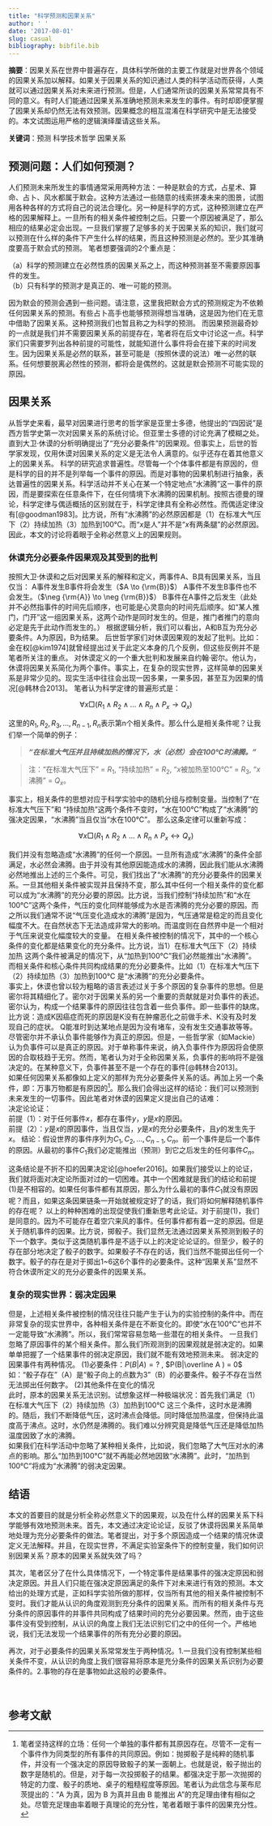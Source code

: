 ```yaml
---
title: "科学预测和因果关系"
author: ' '
date: '2017-08-01'
slug: casual 
bibliography: bibfile.bib
---
```


**摘要**：因果关系在世界中普遍存在，具体科学所做的主要工作就是对世界各个领域的因果关系加以解释。如果关于因果关系的知识通过人类的科学活动而获得，人类就可以通过因果关系对未来进行预测。但是，人们通常所谈的因果关系常常具有不同的意义。有时人们能通过因果关系准确地预测未来发生的事件。有时却即便掌握了因果关系却仍然无法有效预测。因果概念的相互混淆在科学研究中是无法接受的。本文试图运用严格的逻辑演绎厘请这些关系。

**关键词**：预测 科学技术哲学 因果关系 




## 预测问题：人们如何预测？

人们预测未来所发生的事情通常采用两种方法：一种是默会的方式，占星术、算命、占卜、风水都属于默会。这种方法通过一些随意的线索拼凑未来的图景，试图用各种各样的方式将自己的说法合理化。另一种是科学的方式，这种预测建立在严格的因果解释上。一旦所有的相关条件被控制之后。只要一个原因被满足了，那么相应的结果必定会出现。一旦我们掌握了足够多的关于因果关系的知识，我们就可以预测在什么样的条件下产生什么样的结果，而且这种预测是必然的。至少其准确度要高于默会式的预测。
笔者想要强调的2个重点是：

（a）科学的预测建立在必然性质的因果关系之上，而这种预测甚至不需要原因事件的发生。  
（b）只有科学的预测才是真正的、唯一可能的预测。

因为默会的预测会遇到一些问题。请注意，这里我把默会方式的预测规定为不依赖任何因果关系的预测。有些占卜高手也能够预测得想当准确，这是因为他们在无意中借助了因果关系。这种预测我们也暂且称之为科学的预测。
而因果预测最奇妙的一点就是我们并不需要因果关系的前提存在，笔者将在后文中讨论这一点。科学家们只需要罗列出各种前提的可能性，就能知道什么事件将会在接下来的时间发生。因为因果关系是必然的联系，甚至可能是（按照休谟的说法）唯一必然的联系。任何想要脱离必然性的预测，都将会是偶然的。这就是默会预测不可能实现的原因。



## 因果关系

从哲学史来看，最早对因果进行思考的哲学家是亚里士多德，他提出的“四因说”是西方哲学史第一次对因果关系的系统讨论。但亚里士多德的讨论充满了模糊之处。直到大卫·休谟的分析明确提出了“充分必要条件”的因果观。但事实上，后世的哲学家发现，仅用休谟对因果关系的定义是无法令人满意的。似乎还存在着其他意义上的因果关系。
科学的研究追求普遍性。尽管每一个个体事件都是有原因的，但是科学的目的并不是列举每一个事件的原因。而是对事物的因果机制进行抽象，表达普遍性的因果关系。科学活动并不关心在某一个特定地点“水沸腾”这一事件的原因，而是要探索在任意条件下，在任何情境下水沸腾的因果机制。按照古德曼的理论，科学定律与偶适概括的区别就在于，科学定律具有全称必然性。而偶适定律没有[@goodman1983]。比方说，所有“水沸腾”的必然原因都是（1）在标准大气压下（2）持续加热（3）加热到100℃。而“$x$是人”并不是“$x$有两条腿”的必然原因。
因此，本文的讨论将着眼于全称必然意义上的因果规则。


### 休谟充分必要条件因果观及其受到的批判

按照大卫·休谟和之后对因果关系的解释和定义，两事件A、B具有因果关系，当且仅当：
	A事件发生B事件将会发生（$A \to {\rm{B}}$）
	A事件不发生B事件也不会发生。（$\neg {\rm{A}} \to \neg {\rm{B}}$）
	B事件在A事件之后发生（此处并不必然指事件的时间先后顺序，也可能是心灵意向的时间先后顺序。如“某人推门，门开”这一组因果关系，这两个动作是同时发生的。但是，推门者推门的意向必定是先于此动作而发生的。）
根据逻辑分析，我们可以看出，A和B互为充分必要条件。A为原因，B为结果。
后世哲学家们对休谟因果观的发起了批判。比如：金在权[@kim1974]就曾经提出过关于此定义本身的几个反例，但这些反例并不是笔者所关注的重点。
对休谟定义的一个重大批判和发展来自约翰·密尔。他认为，休谟将因果关系简化为两个事件。事实上，在复杂的现实世界，这样简单的因果关系是非常少见的。现实生活中往往会出现一因多果，一果多因，甚至互为因果的情况[@韩林合2013]。
笔者认为科学定律的普遍形式是：  

$$\forall x\Box ({R_1} \wedge {R_2} \wedge ... \wedge {R_n} \wedge {P_x} \to {Q_x})$$

这里的${R_1},{R_2},{R_3},...,{R_{n - 1}},{R_n}$表示第n个相关条件。那么什么是相关条件呢？让我们举一个简单的例子：

> ***"在标准大气压并且持续加热的情况下，水（必然）会在100℃时沸腾。" ***

> 注："在标准大气压下" = ${R_1}$, "持续加热" = ${R_2}$, "$x$被加热至100℃"
= ${R_3}$, "$x$沸腾" = $Q_x$。

事实上，相关条件的思想对应于科学实验中的随机分组与控制变量。当控制了“在标准大气压下”和 “持续加热”这两个条件不变时，“水在100℃”构成了“水沸腾”的强决定因果，“水沸腾”当且仅当“水在100℃”。
那么这条定律可以重新写成： 

$$\forall x\Box({R_1} \wedge {R_2} \wedge ... \wedge {R_n} \wedge {P_x} \leftrightarrow {Q_x})$$

我们并没有忽略造成“水沸腾”的任何一个原因。一旦所有造成“水沸腾”的条件全部满足，水必然会沸腾。由于并没有其他原因能造成水的沸腾，因此我们能从水沸腾必然地推出上述的三个条件。可见，我们找出了“水沸腾”的充分必要条件的因果关系。一旦其他相关条件被实现并且保持不变，那么其中任何一个相关条件的变化都可以成为“水沸腾”的充分必要的原因。比方说，当我们控制“持续加热”和“水在100℃”这两个条件，气压的变化同样能够成为水是否沸腾的充分必要的原因。而之所以我们通常不说“气压变化造成水的沸腾”是因为，气压通常是稳定的而且变化幅度不大。在自然状态下无法造成非常大的影响。而温度则在自然界中是一个相对于气压来说变化幅度较大的变量。
在相关条件被控制的情况下，其中的一个核心条件的变化都是结果变化的充分条件。比方说，当1）在标准大气压下（2）持续加热 这两个条件被满足的情况下，从“加热到100℃”我们必然能推出“水沸腾”。
而相关条件和核心条件共同构成结果的充分必要条件。比如（1）在标准大气压下（2）持续加热（3）加热到100℃ 是“水沸腾”的充分必要条件。  
事实上，休谟也曾以较为粗略的语言表述过关于多个原因的复杂事件的思想。但是密尔将其精细化了。密尔对于因果关系的另一个重要的贡献就是对负事件的表述。  
密尔认为，构成一个结果事件的原因往往包含着一些负事件。即一些事件的缺席。比方说：造成K因癌症而死的原因是K没有在肿瘤恶化之前做手术、K没有及时发现自己的症状。   Q能准时到达某地点是因为没有堵车，没有发生交通事故等等。尽管密尔并不承认负事件能够作为真正的原因。但是，一些哲学家（如Mackie）认为负事件可以是真正的原因。对于单称事件来说，纳入负事件作为原因将会使原因的合取枝趋于无穷。然而，笔者认为对于全称因果关系，负事件的影响将不是强决定的。在某种意义下，负事件甚至不是一个存在的事件[@韩林合2013]。  
如果任何因果关系都像如上定义的那样为充分必要条件关系的话。再加上另一个条件，即：万事万物都是有原因的[^2]。那么我们会得出这样的结论：我们可以预测到未来发生的一切事件。因此笔者对休谟的因果定义提出自己的诘难：   
决定论论证：  
前提（1）：对于任何事件$x$，都存在事件$y$，$y$是$x$的原因。  
前提（2）：$y$是$x$的原因事件，当且仅当，$y$是$x$的充分必要条件，且$y$的发生先于$x$。 
结论：假设世界的事件序列为${C_1},{C_2},...,{C_{n - 1}},{C_n}$。前一个事件是后一个事件的原因。从最初的事件${C_1}$我们必定能推出（预测）到它之后发生的任何事件${C_n}$。


这条结论是不折不扣的因果决定论[@hoefer2016]。如果我们接受以上的论证，我们就将面对决定论所面对过的一切困难。其中一个困难就是我们的结论和前提(1)是不相容的。如果任何事件都有其原因，那么为什么最初的事件${C_1}$就没有原因呢？而且，如果这条因果链条一开始就被规定好了的话，我们将如何解释随机事件的存在呢？
以上的种种困难的出现促使我们重新思考此论证。对于前提(1)，我们是同意的。因为不可能存在着空穴来风的事件。任何事件都有着一定的原因。但是关于随机事件的因果。比方说，掷骰子。我们显然无法通过因果关系预测到骰子的下一个数字。类似于这类随机事件是不适于以上的决定论论证的。但至少，骰子的存在部分地决定了骰子的数字。如果骰子不存在的话，我们当然不能掷出任何一个数字。骰子的存在是对于掷出1~6这6个事件的必要条件。这种“因果关系”显然不符合休谟所定义的充分必要条件的因果关系。

### 复杂的现实世界：弱决定因果

但是，上述相关条件被控制的情况往往只能产生于认为的实验控制的条件中。而在非常复杂的现实世界中，各种相关条件是在不断变化的。即使“水在100℃”也并不一定能导致“水沸腾”。所以，我们常常容易忽略一些潜在的相关条件。
一旦我们忽略了原因事件的某个相关条件。那么我们所观测到的因果观就是弱决定的。如果单单把握了一个结果事件的弱决定原因，我们就不能有效地预测未来。
弱决定的因果事件有两种情况。 
(1)必要条件：$P(B|A) = ?$ , $P(B|\overline A ) = 0$  
如：“骰子存在”（A）是“骰子向上的点数为3”（B）的必要条件。骰子不存在当然无法掷出任何数字。
(2)其他条件在变化的情况  
此时，原本的因果关系无法识别。试想象这样一种极端状况：首先我们满足（1）在标准大气压下（2）持续加热（3）加热到100℃   这三个条件，这时水是沸腾的。随后，我们不断降低气压，这时沸点会降低。同时降低加热温度，但保持此温度高于沸点。这时，水仍然是沸腾的。我们难以分辨究竟是降低气压还是降低加热温度因致了水的沸腾。  
如果我们在科学活动中忽略了某种相关条件，比如说，我们忽略了大气压对水的沸点的影响。那么“加热到100℃”就不再能必然地因致“水沸腾”。此时，“加热到100℃”将成为“水沸腾”的弱决定因果。


## 结语

本文的首要目的就是分析全称必然意义下的因果观，以及在什么样的因果关系下科学能够有效地预测未来。首先，本文通过决定论论证，反驳了休谟将因果关系简单地处理为充分必要条件的做法。笔者提出，对于多个原因造成一个结果的情况休谟定义无法解释。并且，在现实世界，不满足实验室条件下的控制变量，我们如何识别因果关系？原本的因果关系就失效了吗？  

其次，笔者区分了在什么具体情况下，一个特定事件是结果事件的强决定原因和弱决定原因。并且人们只能在强决定原因满足的条件下对未来进行有效的预测。本文给出的处理方式是，正如科学实验所做的那样，仅当所有其他的相关条件被控制不变时。我们才能从认识的角度观测到充分条件的因果关系。而所有的相关条件与充分条件的原因事件的并事件共同构成了结果时间的充分必要因果。然而，由于这些事件没有受到控制，从认识的角度上我们无法识别它们之中的任何一个。严格地说，我们无法发现一个结果事件的所有充分必要的原因。

再次，对于必要条件的因果关系常常发生于两种情况。1.一旦我们没有控制某些相关条件不变，从认识的角度上我们很容易将原本是充分条件的因果关系识别为必要条件的。2.事物的存在是事物如此这般的必要条件。


[^2]:笔者坚持这样的立场：任何一个单独的事件都有其原因存在。尽管不一定有一个事件作为同类型的所有事件的共同原因。例如：抛掷骰子是纯粹的随机事件，并没有一个强决定的原因导致骰子的某一面朝上。也就是说，骰子抛出的数字是随机的。但是，对于每一次投掷骰子的结果。都强决定于那一次抛掷的特定的力度、骰子的质地、桌子的粗糙程度等原因。笔者认为此信念与莱布尼茨提出的：“A 为真，因为 B 为真并且由 B 能推出 A”的充足理由律有相似之处。尽管充足理由率着眼于真理论的充分性，笔者着眼于事件的因果充分性。

&emsp;

## 参考文献






